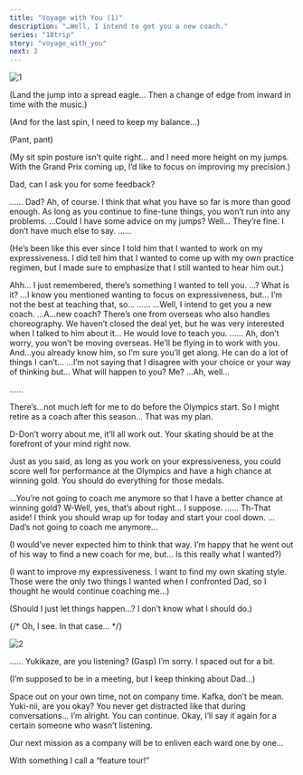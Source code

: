 ```yaml
---
title: "Voyage with You (1)"
description: "…Well, I intend to get you a new coach."
series: "18trip"
story: "voyage_with_you"
next: 2
---
```



<Divider loc="Kamina Ice Arena"/>

![1](1.jpg)

<Bubble character="Yukikaze">
<p class="t">(Land the jump into a spread eagle… Then a change of edge from inward in time with the music.)</p>

<p class="t">(And for the last spin, I need to keep my balance…)</p>

(Pant, pant)

<p class="t">(My sit spin posture isn’t quite right… and I need more height on my jumps. With the Grand Prix coming up, I’d like to focus on improving my precision.)</p>

Dad, can I ask you for some feedback?
</Bubble>

<Bubble character="Sadayuki">
……
</Bubble>

<Bubble character="Yukikaze">
Dad?
</Bubble>

<Bubble character="Sadayuki">
Ah, of course. I think that what you have so far is more than good enough. As long as you continue to fine-tune things, you won’t run into any problems.
</Bubble>

<Bubble character="Yukikaze">
…Could I have some advice on my jumps?
</Bubble>

<Bubble character="Sadayuki">
Well… They’re fine. I don’t have much else to say.
</Bubble>

<Bubble character="Yukikaze">
……

<p class="t">(He’s been like this ever since I told him that I wanted to work on my expressiveness. I did tell him that I wanted to come up with my own practice regimen, but I made sure to emphasize that I still wanted to hear him out.)</p>
</Bubble>

<Bubble character="Sadayuki">
Ahh… I just remembered, there’s something I wanted to tell you.
</Bubble>

<Bubble character="Yukikaze">
…? What is it?
</Bubble>

<Bubble character="Sadayuki">
…I know you mentioned wanting to focus on expressiveness, but… I’m not the best at teaching that, so…
</Bubble>

<Bubble character="Yukikaze">
……
</Bubble>

<Bubble character="Sadayuki">
…Well, I intend to get you a new coach.
</Bubble>

<Bubble character="Yukikaze">
…A…new coach?
</Bubble>

<Bubble character="Sadayuki">
There’s one from overseas who also handles choreography. We haven’t closed the deal yet, but he was very interested when I talked to him about it… He would love to teach you.
</Bubble>

<Bubble character="Yukikaze">
……
</Bubble>

<Bubble character="Sadayuki">
Ah, don’t worry, you won’t be moving overseas. He’ll be flying in to work with you. And…you already know him, so I’m sure you’ll get along. He can do a lot of things I can’t…
</Bubble>

<Bubble character="Yukikaze">
…I’m not saying that I disagree with your choice or your way of thinking but… What will happen to you?
</Bubble>

<Bubble character="Sadayuki">
Me? …Ah, well…

……

There’s…not much left for me to do before the Olympics start. So I might retire as a coach after this season… That was my plan.

D-Don’t worry about me, it’ll all work out. Your skating should be at the forefront of your mind right now.

Just as you said, as long as you work on your expressiveness, you could score well for performance at the Olympics and have a high chance at winning gold. You should do everything for those medals.
</Bubble>

<Bubble character="Yukikaze">
…You’re not going to coach me anymore so that I have a better chance at winning gold?
</Bubble>

<Bubble character="Sadayuki">
W-Well, yes, that’s about right… I suppose.
</Bubble>

<Bubble character="Yukikaze">
……
</Bubble>

<Bubble character="Sadayuki">
Th-That aside! I think you should wrap up for today and start your cool down.
</Bubble>

<Bubble character="Yukikaze">
…Dad’s not going to coach me anymore…

<p class="t">(I would’ve never expected him to think that way. I’m happy that he went out of his way to find a new coach for me, but… Is this really what I wanted?)</p>

<p class="t">(I want to improve my expressiveness. I want to find my own skating style. Those were the only two things I wanted when I confronted Dad, so I thought he would continue coaching me…)</p>

<p class="t">(Should I just let things happen…? I don’t know what I should do.)</p>
</Bubble>

<Divider loc="HAMA Tours - Meeting Space"/>

{/* <Bubble character="Kafka">
Oh, I see. In that case…
</Bubble> */}

![2](2.jpg)

<Bubble character="Yukikaze">
……
</Bubble>

<Bubble character="Kafka">
Yukikaze, are you listening?
</Bubble>

<Bubble character="Yukikaze">
(Gasp) I’m sorry. I spaced out for a bit.

<p class="t">(I’m supposed to be in a meeting, but I keep thinking about Dad…)</p>
</Bubble>

<Bubble character="Kafka">
Space out on your own time, not on company time.
</Bubble>

<Bubble mc>
Kafka, don’t be mean. Yuki-nii, are you okay? You never get distracted like that during conversations…
</Bubble>

<Bubble character="Yukikaze">
I’m alright. You can continue.
</Bubble>

<Bubble character="Kafka">
Okay, I’ll say it again for a certain someone who wasn’t listening.

Our next mission as a company will be to enliven each ward one by one…

With something I call a “feature tour!”
</Bubble>
